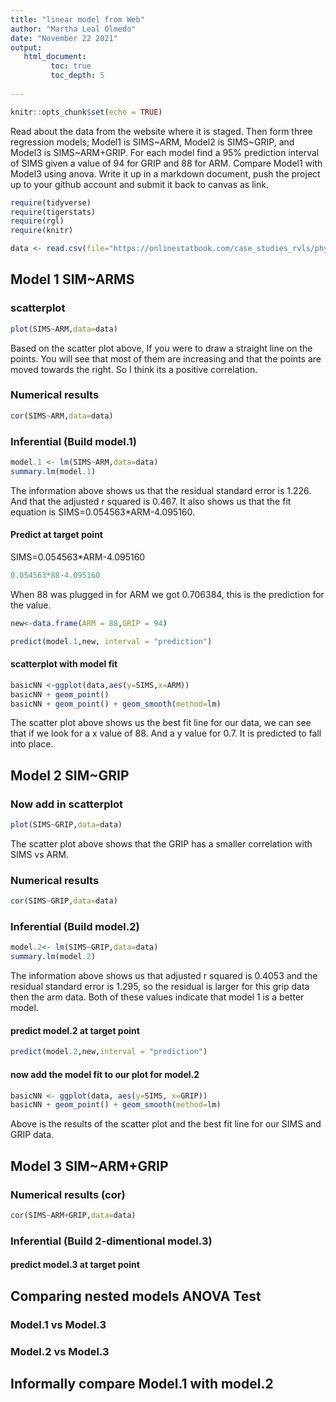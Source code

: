 ```yaml
---
title: "linear model from Web"
author: "Martha Leal Olmedo"
date: "November 22 2021"
output:
   html_document:
         toc: true
         toc_depth: 5
        
---
```


```r
knitr::opts_chunk$set(echo = TRUE)
```

Read about the data from the website where it is staged.  Then form three regression models; Model1 is SIMS~ARM, Model2 is SIMS~GRIP, and Model3 is SIMS~ARM+GRIP. For each model find a 95% prediction interval of SIMS given a value of 94  for GRIP and 88 for ARM. Compare Model1 with Model3 using anova. Write it up in a markdown document, push the project up to your github account and submit it back to canvas as link. 

 


```r
require(tidyverse)
require(tigerstats)
require(rgl)
require(knitr)

```

```r
data <- read.csv(file="https://onlinestatbook.com/case_studies_rvls/physical_strength/data.txt",sep="",header=TRUE)  

```

## Model 1 SIM~ARMS

### scatterplot

```r
plot(SIMS~ARM,data=data)
```

Based on the scatter plot above, If you were to draw a straight line on the points. You will see that most of them are increasing and that the points are moved towards the right. So I think its a positive correlation.

### Numerical results
```r
cor(SIMS~ARM,data=data)
```

### Inferential  (Build model.1)
```r
model.1 <- lm(SIMS~ARM,data=data)
summary.lm(model.1)
```

The information above shows us that the residual standard error is 1.226. And that the adjusted r squared is 0.467. It also shows us that the fit equation is SIMS=0.054563*ARM-4.095160.


#### Predict at target point
SIMS=0.054563*ARM-4.095160
```r
0.054563*88-4.095160
```

When 88 was plugged in for ARM we got 0.706384, this is the prediction for the value.

```r
new<-data.frame(ARM = 88,GRIP = 94)
```

```r
predict(model.1,new, interval = "prediction")
```


#### scatterplot with model fit
```r
basicNN <-ggplot(data,aes(y=SIMS,x=ARM))
basicNN + geom_point()
basicNN + geom_point() + geom_smooth(method=lm)
```
  
The scatter plot above shows us the best fit line for our data, we can see that if we look for a x value of 88. And a y value for 0.7. It is predicted to fall into place. 
  

## Model 2 SIM~GRIP



### Now add in scatterplot

```r
plot(SIMS~GRIP,data=data)
```

The scatter plot above shows that the GRIP has a smaller correlation with SIMS vs ARM.


### Numerical results 
```r
cor(SIMS~GRIP,data=data)
```


### Inferential  (Build model.2)
  
```r
model.2<- lm(SIMS~GRIP,data=data)
summary.lm(model.2)
```
  
The information above shows us that adjusted r squared is 0.4053 and the residual standard error is 1.295, so the residual is larger for this grip data then the arm data. Both of these values indicate that model 1 is a better model. 
  

#### predict model.2 at target point
```r
predict(model.2,new,interval = "prediction")
```


#### now add the model fit to our plot for model.2
  
```r
basicNN <- ggplot(data, aes(y=SIMS, x=GRIP))
basicNN + geom_point() + geom_smooth(method=lm)
```

Above is the results of the scatter plot and the best fit line for our SIMS and GRIP data.

## Model 3 SIM~ARM+GRIP

### Numerical results (cor)

```r
cor(SIMS~ARM+GRIP,data=data)
```

  
### Inferential  (Build 2-dimentional model.3)

#### predict model.3 at target point
  

## Comparing nested models ANOVA Test

### Model.1 vs Model.3
### Model.2 vs Model.3

## Informally compare Model.1 with model.2


